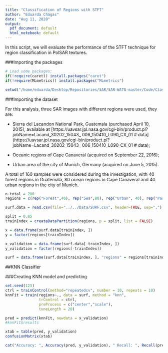 ```yaml
---
title: "Classification of Regions with STFT"
author: "Eduarda Chagas"
date: "Aug 11, 2020"
output:
  pdf_document: default
  html_notebook: default
---
```


In this script, we will evaluate the performance of the STFT technique for region classification in PolSAR textures.

###Importing the packages

```r
# Load some packages: 
if(!require(caret)) install.packages("caret")
if(!require(MLmetrics)) install.packages("MLmetrics")

setwd("/home/eduarda/Desktop/Repositories/SAR/SAR-WATG-master/Code/Classification")
```

###Importing the dataset

For this analysis, three SAR images with different regions were used, they are:

* Sierra del Lacandon National Park, Guatemala (purchased April 10, 2015), available at [https://uavsar.jpl.nasa.gov/cgi-bin/product.pl?jobName=Lacand_30202_15043_
006_150410_L090_CX_01 # data] (https://uavsar.jpl.nasa.gov/cgi-bin/product.pl?jobName=Lacand_30202_15043_
006_150410_L090_CX_01 # data);

* Oceanic regions of Cape Canaveral (acquired on September 22, 2016);

* Urban area of the city of Munich, Germany (acquired on June 5, 2015).

A total of 160 samples were considered during the investigation, with 40 forest regions in Guatemala, 80 ocean regions in Cape Canaveral and 40 urban regions in the city of Munich.

```r
n.total = 200
regions = c(rep("Forest",40), rep("Sea",80), rep("Urban", 40), rep("Pasture", 40))

surf.data = read.csv(file="../../Data/SURF.csv", header=TRUE, sep=",")

split = 0.85
trainIndex = createDataPartition(regions, p = split, list = FALSE)

x = data.frame(surf.data[trainIndex, ])
y = factor(regions[trainIndex])

x_validation = data.frame(surf.data[-trainIndex, ])
y_validation = factor(regions[-trainIndex])

surf = data.frame(surf.data[trainIndex, ], "regions" = regions[trainIndex])
```

##KNN Classifier

###Creating KNN model and predicting
```r
set.seed(123)
ctrl = trainControl(method="repeatedcv", number = 10, repeats = 10)
knnFit = train(regions~., data = surf, method = "knn", 
               trControl = ctrl, 
               preProcess = c("center","scale"), 
               tuneLength = 20)

pred = predict(knnFit, newdata = x_validation)
#knnFit$results

xtab = table(pred, y_validation)
confusionMatrix(xtab)
```

```r
cat("Accuracy: ", Accuracy(pred, y_validation), " Recall: ", Recall(pred, y_validation), " Precision: ", Precision(pred, y_validation), " F1-Score: ", F1_Score(pred, y_validation), "\n")
```
